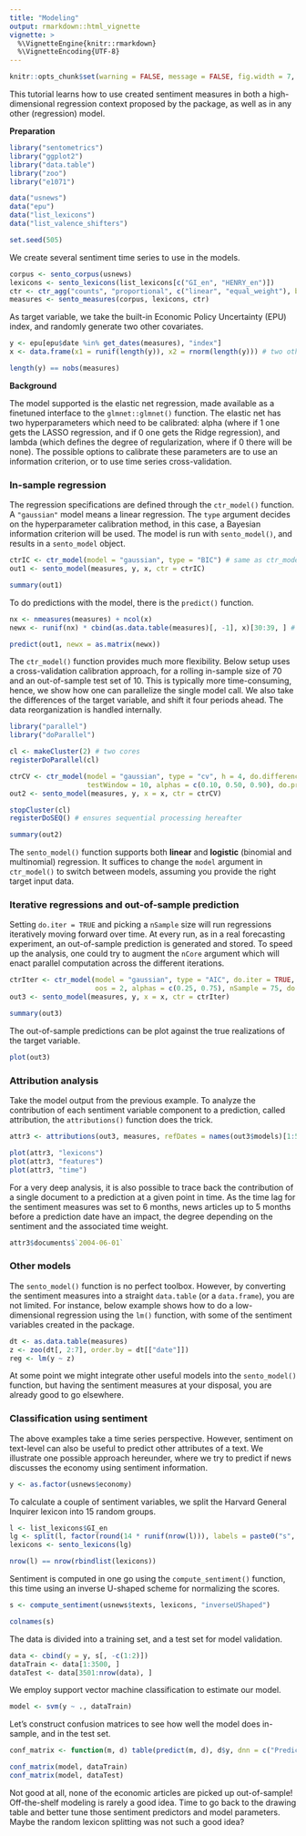 ```yaml
---
title: "Modeling"
output: rmarkdown::html_vignette
vignette: >
  %\VignetteEngine{knitr::rmarkdown}
  %\VignetteEncoding{UTF-8}
---
```


```r
knitr::opts_chunk$set(warning = FALSE, message = FALSE, fig.width = 7, fig.height = 4, fig.align = "center")
```

This tutorial learns how to use created sentiment measures in both a high-dimensional regression context proposed by the package, as well as in any other (regression) model.

**Preparation**
&nbsp;

```r
library("sentometrics")
library("ggplot2")
library("data.table")
library("zoo")
library("e1071")

data("usnews")
data("epu")
data("list_lexicons")
data("list_valence_shifters")

set.seed(505)
```

We create several sentiment time series to use in the models.

```r
corpus <- sento_corpus(usnews)
lexicons <- sento_lexicons(list_lexicons[c("GI_en", "HENRY_en")])
ctr <- ctr_agg("counts", "proportional", c("linear", "equal_weight"), by = "month", lag = 6)
measures <- sento_measures(corpus, lexicons, ctr)
```

As target variable, we take the built-in Economic Policy Uncertainty (EPU) index, and randomly generate two other covariates.

```r
y <- epu[epu$date %in% get_dates(measures), "index"]
x <- data.frame(x1 = runif(length(y)), x2 = rnorm(length(y))) # two other (random) x variables

length(y) == nobs(measures)
```

**Background**
&nbsp;

The model supported is the elastic net regression, made available as a finetuned interface to the `glmnet::glmnet()` function. The elastic net has two hyperparameters which need to be calibrated: alpha (where if 1 one gets the LASSO regression, and if 0 one gets the Ridge regression), and lambda (which defines the degree of regularization, where if 0 there will be none). The possible options to calibrate these parameters are to use an information criterion, or to use time series cross-validation.

### In-sample regression

The regression specifications are defined through the `ctr_model()` function. A `"gaussian"` model means a linear regression. The `type` argument decides on the hyperparameter calibration method, in this case, a Bayesian information criterion will be used. The model is run with `sento_model()`, and results in a `sento_model` object.

```r
ctrIC <- ctr_model(model = "gaussian", type = "BIC") # same as ctr_model()
out1 <- sento_model(measures, y, x, ctr = ctrIC)

summary(out1)
```

To do predictions with the model, there is the `predict()` function.

```r
nx <- nmeasures(measures) + ncol(x)
newx <- runif(nx) * cbind(as.data.table(measures)[, -1], x)[30:39, ] # 10 random new predictors

predict(out1, newx = as.matrix(newx))
```

The `ctr_model()` function provides much more flexibility. Below setup uses a cross-validation calibration approach, for a rolling in-sample size of 70 and an out-of-sample test set of 10. This is typically more time-consuming, hence, we show how one can parallelize the single model call. We also take the differences of the target variable, and shift it four periods ahead. The data reorganization is handled internally.

```r
library("parallel")
library("doParallel")

cl <- makeCluster(2) # two cores
registerDoParallel(cl)

ctrCV <- ctr_model(model = "gaussian", type = "cv", h = 4, do.difference = TRUE, trainWindow = 70,
                   testWindow = 10, alphas = c(0.10, 0.50, 0.90), do.progress = FALSE)
out2 <- sento_model(measures, y, x = x, ctr = ctrCV)

stopCluster(cl)
registerDoSEQ() # ensures sequential processing hereafter

summary(out2)
```

The `sento_model()` function supports both **linear** and **logistic** (binomial and multinomial) regression. It suffices to change the `model` argument in `ctr_model()` to switch between models, assuming you provide the right target input data.

### Iterative regressions and out-of-sample prediction

Setting `do.iter = TRUE` and picking a `nSample` size will run regressions iteratively moving forward over time. At every run, as in a real forecasting experiment, an out-of-sample prediction is generated and stored. To speed up the analysis, one could try to augment the `nCore` argument which will enact parallel computation across the different iterations.

```r
ctrIter <- ctr_model(model = "gaussian", type = "AIC", do.iter = TRUE, h = 3,
                     oos = 2, alphas = c(0.25, 0.75), nSample = 75, do.progress = FALSE)
out3 <- sento_model(measures, y, x = x, ctr = ctrIter)

summary(out3)
```

The out-of-sample predictions can be plot against the true realizations of the target variable.

```r
plot(out3)
```

### Attribution analysis

Take the model output from the previous example. To analyze the contribution of each sentiment variable component to a prediction, called attribution, the `attributions()` function does the trick.

```r
attr3 <- attributions(out3, measures, refDates = names(out3$models)[1:50])
```

```r
plot(attr3, "lexicons")
plot(attr3, "features")
plot(attr3, "time")
```

For a very deep analysis, it is also possible to trace back the contribution of a single document to a prediction at a given point in time. As the time lag for the sentiment measures was set to 6 months, news articles up to 5 months before a prediction date have an impact, the degree depending on the sentiment and the associated time weight.

```r
attr3$documents$`2004-06-01`
```

### Other models

The `sento_model()` function is no perfect toolbox. However, by converting the sentiment measures into a straight `data.table` (or a `data.frame`), you are not limited. For instance, below example shows how to do a low-dimensional regression using the `lm()` function, with some of the sentiment variables created in the package.

```r
dt <- as.data.table(measures)
z <- zoo(dt[, 2:7], order.by = dt[["date"]])
reg <- lm(y ~ z)
```

At some point we might integrate other useful models into the `sento_model()` function, but having the sentiment measures at your disposal, you are already good to go elsewhere.

### Classification using sentiment

The above examples take a time series perspective. However, sentiment on text-level can also be useful to predict other attributes of a text. We illustrate one possible approach hereunder, where we try to predict if news discusses the economy using sentiment information.

```r
y <- as.factor(usnews$economy)
```

To calculate a couple of sentiment variables, we split the Harvard General Inquirer lexicon into 15 random groups.

```r
l <- list_lexicons$GI_en
lg <- split(l, factor(round(14 * runif(nrow(l))), labels = paste0("s", 1:15)))
lexicons <- sento_lexicons(lg)

nrow(l) == nrow(rbindlist(lexicons))
```

Sentiment is computed in one go using the `compute_sentiment()` function, this time using an inverse U-shaped scheme for normalizing the scores.

```r
s <- compute_sentiment(usnews$texts, lexicons, "inverseUShaped")

colnames(s)
```

The data is divided into a training set, and a test set for model validation.

```r
data <- cbind(y = y, s[, -c(1:2)])
dataTrain <- data[1:3500, ]
dataTest <- data[3501:nrow(data), ]
```

We employ support vector machine classification to estimate our model. 

```r
model <- svm(y ~ ., dataTrain)
```

Let's construct confusion matrices to see how well the model does in-sample, and in the test set.

```r
conf_matrix <- function(m, d) table(predict(m, d), d$y, dnn = c("Prediction", "Actual"))
```

```r
conf_matrix(model, dataTrain)
conf_matrix(model, dataTest)
```

Not good at all, none of the economic articles are picked up out-of-sample! Off-the-shelf modeling is rarely a good idea. Time to go back to the drawing table and better tune those sentiment predictors and model parameters. Maybe the random lexicon splitting was not such a good idea?

